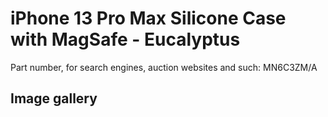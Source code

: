 
# iPhone 13 Pro Max Silicone Case with MagSafe - Eucalyptus

Part number, for search engines, auction websites and such: MN6C3ZM/A

## Image gallery

<div style={{ width: "768px" }}>
  <GalleryComponent
    images={[
      {
        original: "/everysource/MN6C3.webp",
        thumbnail: "/everypreview/MN6C3.webp",
      },
      {
        original: "/everysource/MN6C3_AV1.webp",
        thumbnail: "/everypreview/MN6C3_AV1.webp",
      },
      {
        original: "/everysource/MN6C3_AV2.webp",
        thumbnail: "/everypreview/MN6C3_AV2.webp",
      },
      {
        original: "/everysource/MN6C3_AV3.webp",
        thumbnail: "/everypreview/MN6C3_AV3.webp",
      },
      {
        original: "/everysource/MN6C3_AV4.webp",
        thumbnail: "/everypreview/MN6C3_AV4.webp",
      }
    ]}
  />
</div>